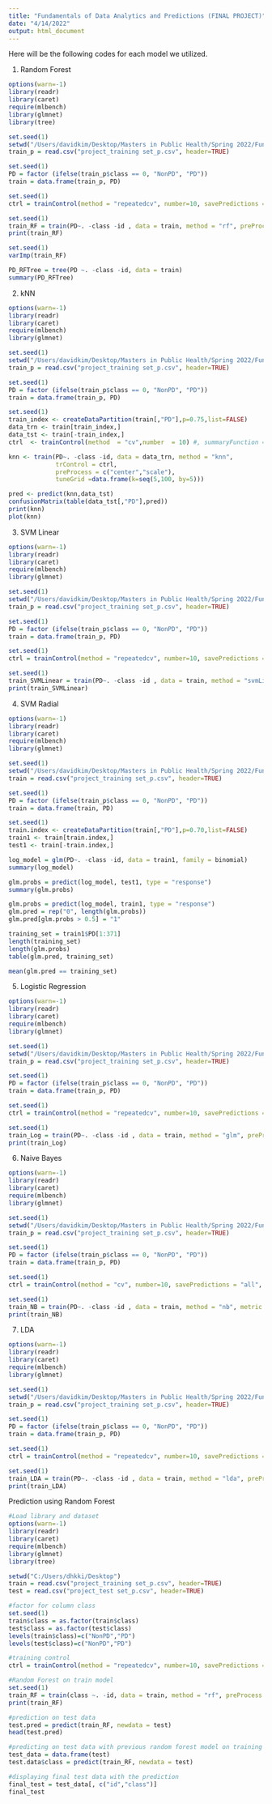 ---
title: "Fundamentals of Data Analytics and Predictions (FINAL PROJECT)"
date: "4/14/2022"
output: html_document
---

Here will be the following codes for each model we utilized. 

1. Random Forest
```{r}
options(warn=-1) 
library(readr) 
library(caret)
require(mlbench)
library(glmnet)
library(tree)

set.seed(1)
setwd("/Users/davidkim/Desktop/Masters in Public Health/Spring 2022/Fundamentals of Data Analytics and Predictions/project")
train_p = read.csv("project_training set_p.csv", header=TRUE)

set.seed(1)
PD = factor (ifelse(train_p$class == 0, "NonPD", "PD"))
train = data.frame(train_p, PD)

set.seed(1)
ctrl = trainControl(method = "repeatedcv", number=10, savePredictions = "all", classProbs = TRUE)

set.seed(1)
train_RF = train(PD~. -class -id , data = train, method = "rf", preProcess = c("center","scale"), trControl = ctrl)
print(train_RF)

set.seed(1)
varImp(train_RF)

PD_RFTree = tree(PD ~. -class -id, data = train)
summary(PD_RFTree)
```

2. kNN 
```{r}
options(warn=-1) 
library(readr) 
library(caret)
require(mlbench)
library(glmnet)

set.seed(1)
setwd("/Users/davidkim/Desktop/Masters in Public Health/Spring 2022/Fundamentals of Data Analytics and Predictions/project")
train_p = read.csv("project_training set_p.csv", header=TRUE)

set.seed(1)
PD = factor (ifelse(train_p$class == 0, "NonPD", "PD"))
train = data.frame(train_p, PD)

set.seed(1)
train_index <- createDataPartition(train[,"PD"],p=0.75,list=FALSE)
data_trn <- train[train_index,]
data_tst <- train[-train_index,]
ctrl  <- trainControl(method  = "cv",number  = 10) #, summaryFunction = multiClassSummary

knn <- train(PD~. -class -id, data = data_trn, method = "knn",
             trControl = ctrl, 
             preProcess = c("center","scale"), 
             tuneGrid =data.frame(k=seq(5,100, by=5)))

pred <- predict(knn,data_tst)
confusionMatrix(table(data_tst[,"PD"],pred))
print(knn)
plot(knn)
```

3. SVM Linear
```{r}
options(warn=-1) 
library(readr) 
library(caret)
require(mlbench)
library(glmnet)

set.seed(1)
setwd("/Users/davidkim/Desktop/Masters in Public Health/Spring 2022/Fundamentals of Data Analytics and Predictions/project")
train_p = read.csv("project_training set_p.csv", header=TRUE)

set.seed(1)
PD = factor (ifelse(train_p$class == 0, "NonPD", "PD"))
train = data.frame(train_p, PD)

set.seed(1)
ctrl = trainControl(method = "repeatedcv", number=10, savePredictions = "all", classProbs = TRUE)

set.seed(1)
train_SVMLinear = train(PD~. -class -id , data = train, method = "svmLinear", preProcess = c("center","scale"), tuneLength = 20, trControl = ctrl)
print(train_SVMLinear)
```

4. SVM Radial
```{r}
options(warn=-1) 
library(readr) 
library(caret)
require(mlbench)
library(glmnet)

set.seed(1)
setwd("/Users/davidkim/Desktop/Masters in Public Health/Spring 2022/Fundamentals of Data Analytics and Predictions/project")
train = read.csv("project_training set_p.csv", header=TRUE)

set.seed(1)
PD = factor (ifelse(train_p$class == 0, "NonPD", "PD"))
train = data.frame(train, PD)

set.seed(1)
train.index <- createDataPartition(train[,"PD"],p=0.70,list=FALSE)
train1 <- train[train.index,]
test1 <- train[-train.index,]

log_model = glm(PD~. -class -id, data = train1, family = binomial)
summary(log_model)

glm.probs = predict(log_model, test1, type = "response")
summary(glm.probs)

glm.probs = predict(log_model, train1, type = "response")
glm.pred = rep("0", length(glm.probs))
glm.pred[glm.probs > 0.5] = "1"

training_set = train1$PD[1:371]
length(training_set)
length(glm.probs)
table(glm.pred, training_set)

mean(glm.pred == training_set)
```

5. Logistic Regression
```{r}
options(warn=-1) 
library(readr) 
library(caret)
require(mlbench)
library(glmnet)

set.seed(1)
setwd("/Users/davidkim/Desktop/Masters in Public Health/Spring 2022/Fundamentals of Data Analytics and Predictions/project")
train_p = read.csv("project_training set_p.csv", header=TRUE)

set.seed(1)
PD = factor (ifelse(train_p$class == 0, "NonPD", "PD"))
train = data.frame(train_p, PD)

set.seed(1)
ctrl = trainControl(method = "repeatedcv", number=10, savePredictions = "all", classProbs = TRUE)

set.seed(1)
train_Log = train(PD~. -class -id , data = train, method = "glm", preProcess = c("center","scale"), trControl = ctrl)
print(train_Log)
```

6. Naive Bayes
```{r}
options(warn=-1) 
library(readr) 
library(caret)
require(mlbench)
library(glmnet)

set.seed(1)
setwd("/Users/davidkim/Desktop/Masters in Public Health/Spring 2022/Fundamentals of Data Analytics and Predictions/project")
train_p = read.csv("project_training set_p.csv", header=TRUE)

set.seed(1)
PD = factor (ifelse(train_p$class == 0, "NonPD", "PD"))
train = data.frame(train_p, PD)

set.seed(1)
ctrl = trainControl(method = "cv", number=10, savePredictions = "all", classProbs = TRUE)

set.seed(1)
train_NB = train(PD~. -class -id , data = train, method = "nb", metric = "Accuracy", trControl = ctrl)
print(train_NB)
```

7. LDA
```{r}
options(warn=-1) 
library(readr) 
library(caret)
require(mlbench)
library(glmnet)

set.seed(1)
setwd("/Users/davidkim/Desktop/Masters in Public Health/Spring 2022/Fundamentals of Data Analytics and Predictions/project")
train_p = read.csv("project_training set_p.csv", header=TRUE)

set.seed(1)
PD = factor (ifelse(train_p$class == 0, "NonPD", "PD"))
train = data.frame(train_p, PD)

set.seed(1)
ctrl = trainControl(method = "repeatedcv", number=10, savePredictions = "all", classProbs = TRUE)

set.seed(1)
train_LDA = train(PD~. -class -id , data = train, method = "lda", preProcess = c("center","scale"), trControl = ctrl)
print(train_LDA)
```

Prediction using Random Forest
```{r}
#Load library and dataset
options(warn=-1) 
library(readr) 
library(caret)
require(mlbench)
library(glmnet)
library(tree)

setwd("C:/Users/dhkki/Desktop")
train = read.csv("project_training set_p.csv", header=TRUE)
test = read.csv("project_test set_p.csv", header=TRUE)

#factor for column class
set.seed(1)
train$class = as.factor(train$class)
test$class = as.factor(test$class)
levels(train$class)=c("NonPD","PD")
levels(test$class)=c("NonPD","PD")

#training control
ctrl = trainControl(method = "repeatedcv", number=10, savePredictions = "all", classProbs = TRUE,  summaryFunction = twoClassSummary)

#Random Forest on train model
set.seed(1)
train_RF = train(class ~. -id, data = train, method = "rf", preProcess = c("center","scale"), tuneLength = 20, trControl = ctrl)
print(train_RF)

#prediction on test data
test.pred = predict(train_RF, newdata = test)
head(test.pred)

#predicting on test data with previous random forest model on training data
test_data = data.frame(test)
test.data$class = predict(train_RF, newdata = test)

#displaying final test data with the prediction
final_test = test_data[, c("id","class")]
final_test
```
